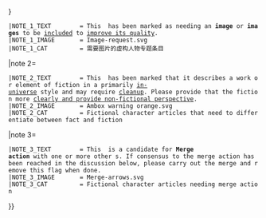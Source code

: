 {{WPBannerMeta
|PROJECT          = 虚构人物
 |BANNER_NAME        = Template:WikiProject Fictional characters
 |substcheck=<includeonly>{{subst:</includeonly><includeonly>substcheck}}</includeonly>
 |small={{{small|}}}
 |category={{{category|¬}}}
 |listas={{{listas|}}}
|IMAGE_LEFT       = Friendly stickman.svg
|IMAGE_LEFT_SMALL = 50px
|IMAGE_LEFT_LARGE = 80px
|class={{{class|}}}
 |QUALITY_SCALE=
|PORTAL             = 虚构人物
|MAIN_ARTICLE       = [[角色|虚构人物]]
|MAIN_CAT           = 虚构人物条目
|attention={{{attention|}}}
 |ATTENTION_CAT      = 需要关注的虚构人物条目
|infobox={{{needs-infobox|}}}
 |INFOBOX_CAT        = 需要信息框的虚构人物条目
|ASSESSMENT_CAT=虚构人物条目
|ASSESSMENT_LINK=
|COMMENTS=yes
 |COMMENTS_CAT= Fictional character articles with comments
|note 1             = {{{needs-image|{{{image|}}}}}}
 |NOTE_1_TEXT        = This {{pagetype}} has been marked as needing an '''image''' or '''images''' to be [[Wikipedia:Uploading images|included]] to [[Wikipedia:Guide to improving articles|improve its quality]].
 |NOTE_1_IMAGE       = Image-request.svg
 |NOTE_1_CAT         = 需要图片的虚构人物专题条目
|note 2={{{fiction|}}}
 |NOTE_2_TEXT        = This {{pagetype}} has been marked that it describes a work or element of fiction in a primarily [[Wikipedia:Manual of Style (writing about fiction)|in-universe]] style and may require [[Wikipedia:Cleanup|cleanup]]. Please provide that the fiction more [[Wikipedia:Manual of Style (writing about fiction)|clearly and provide non-fictional perspective]].
 |NOTE_2_IMAGE       = Ambox warning orange.svg
 |NOTE_2_CAT         = Fictional character articles that need to differentiate between fact and fiction
|note 3={{{merge|}}}
 |NOTE_3_TEXT        = This {{pagetype}} is a candidate for '''Merge action''' with one or more other {{pagetype}}s. If consensus to the merge action has been reached in the discussion below, please carry out the merge and remove this flag when done.
 |NOTE_3_IMAGE       = Merge-arrows.svg
 |NOTE_3_CAT         = Fictional character articles needing merge action
}}<noinclude>
{{Documentation}}
<!-- PLEASE ADD THIS TEMPLATE'S CATEGORIES AND INTERWIKIS TO THE /doc SUBPAGE, THANKS -->
</noinclude>